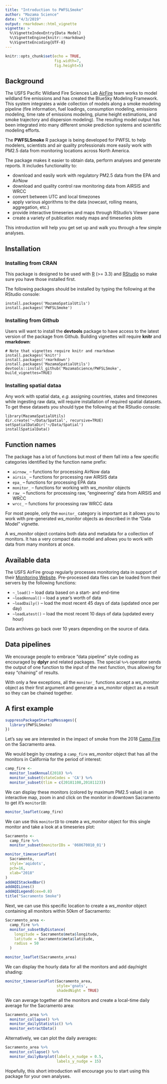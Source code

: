 ```yaml
---
title: "Introduction to PWFSLSmoke"
author: "Mazama Science"
date: "4/3/2019"
output: rmarkdown::html_vignette
vignette: >
  %\VignetteIndexEntry{Data Model}
  %\VignetteEngine{knitr::rmarkdown}
  %\VignetteEncoding{UTF-8}
---
```


```r
knitr::opts_chunk$set(echo = TRUE,
                      fig.width=7,
                      fig.height=5)
```

## Background

The USFS Pacific Wildland Fire Sciences Lab [AirFire](https://www.airfire.org) 
team works to model wildland fire emissions and has created the BlueSky Modeling 
Framework. This system  integrates a wide collection of models along a smoke 
modeling pipeline (fire  information, fuel loadings, consumption modeling, 
emissions modeling, time rate of  emissions modeling, plume height estimations, 
and smoke trajectory and dispersion  modeling). The resulting model output has 
been integrated into many different smoke  prediction systems and scientific 
modeling efforts.

The **PWFSLSmoke** R package is being developed for PWFSL to help modelers,
scientists and air quality professionals more easily work with PM2.5 data from 
monitoring locations across North America.

The package makes it easier to obtain data, perform analyses and generate 
reports. It includes functionality to:

 * download and easily work with regulatory PM2.5 data from the EPA and AirNow
 * download and quality control raw monitoring data from AIRSIS and WRCC
 * convert between UTC and local timezones
 * apply various algorithms to the data 
 (nowcast, rolling means, aggregation, etc.)
 * provide interactive timeseries and maps through RStudio’s Viewer pane
 * create a variety of publication ready maps and timeseries plots

This introduction will help you get set up and walk you through a few simple
analyses.

## Installation

### Installing from CRAN

This package is designed to be used with [R](https://cran.r-project.org) 
(>= 3.3) and [RStudio](https://www.rstudio.com) so make sure you have those 
installed first.

The following packages should be installed by typing the following at the 
RStudio console:

```
install.packages('MazamaSpatialUtils')
install.packages('PWFSLSmoke')
```

### Installing from Github

Users will want to install the **devtools** package to have access to the latest 
version of the package from Github. Building vignettes will require **knitr**
and **rmarkdown**:

```
# Note that vignettes require knitr and rmarkdown
install.packages('knitr')
install.packages('rmarkdown')
install.packages('MazamaSpatialUtils')
devtools::install_github('MazamaScience/PWFSLSmoke', build_vignettes=TRUE)
```

### Installing spatial dataa

Any work with spatial data, *e.g.* assigning countries, states and timezones 
while ingesting raw data, will require installation of required spatial 
datasets. To get these datasets  you should type the following at the RStudio 
console:

```
library(MazamaSpatialUtils)
dir.create('~/Data/Spatial', recursive=TRUE)
setSpatialDataDir('~/Data/Spatial')
installSpatialData()
```

## Function names

The package has a lot of functions but most of them fall into a few specific
categories identified by the function name prefix:

* `airnow_` -- functions for processing AirNow data
* `airsis_` -- functions for processing raw AIRSIS data
* `epa_` -- functions for processing EPA data
* `monitor_` -- functions for working with *ws_monitor* objects
* `raw_` -- functions for processing raw, "engineering" data from AIRSIS and
WRCC
* `wrcc_` -- functions for processing raw WRCC data

For most people, only the `monitor_` category is important as it allows you to
work with pre-generated *ws_monitor* objects as described in the "Data Model"
vignette.

A *ws_monitor* object contains both data and metadata for a collection of 
monitors. It has a very compact data model and allows you to work
with data from many monitors at once.

## Available data

The USFS AirFire group regularly processes monitoring data in support of their
[Monitoring Website](https://tools.airfire.org/monitoring). Pre-processed data
files can be loaded from their servers by the following functions:

* `~_load()` -- load data based on a start- and end-time
* `~loadAnnual()` -- load a year's worth of data
* `~loadDaily()` -- load the most recent 45 days of data (updated once per day)
* `~loadLatest()` -- load the most recent 10 days of data (updated every hour)

Data archives go back over 10 years depending on the source of data.

## Data pipelines

We encourage people to embrace "data pipeline" style coding as encouraged by
**dplyr** and related packages. The special `%>%` operator sends the output
of one function to the input of the next function, thus allowing for easy 
"chaining" of results.

With only a few exceptions, all the `monitor_` functions accept a *ws_monitor* 
object as their first argument and generate a *ws_monitor* object as a result so 
they can be chained together.

## A first example

```r
suppressPackageStartupMessages({
  library(PWFSLSmoke)
})
```

Let's say we are interested in the impact of smoke from the 2018 
[Camp Fire](https://en.wikipedia.org/wiki/Camp_Fire_(2018)) on the Sacramento
area.

We would begin by creating a `camp_fire` *ws_monitor* object that has all the
monitors in California for the period of interest:

```r
camp_fire <-
  monitor_loadAnnual(2018) %>%
  monitor_subset(stateCodes = 'CA') %>%
  monitor_subset(tlim = c(20181108,20181123))
```

We can display these monitors (colored by maximum PM2.5 value) in an interactive
map, zoom in and click on the monitor in downtown Sacramento to get it's 
`monitorID`:

```r
monitor_leaflet(camp_fire)
```

We can use this `monitorID` to create a *ws_monitor* object for this single 
monitor and take a look at a timeseries plot:

```r
Sacramento <-
  camp_fire %>%
  monitor_subset(monitorIDs = '060670010_01')

monitor_timeseriesPlot(
  Sacramento,
  style='aqidots',
  pch=16,
  xlab="2018"
)
addAQIStackedBar()
addAQILines()
addAQILegend(cex=0.8)
title("Sacramento Smoke")
```

Next, we can use this specific location to create a *ws_monitor* object
containing all monitors within 50km of Sacramento:

```r
Sacramento_area <-
  camp_fire %>%
  monitor_subsetByDistance(
    longitude = Sacramento$meta$longitude,
    latitude = Sacramento$meta$latitude,
    radius = 50
  )

monitor_leaflet(Sacramento_area)
```

We can display the hourly data for all the monitors and add day/night shading:

```r
monitor_timeseriesPlot(Sacramento_area, 
                       style='gnats',
                       shadedNight = TRUE)
```

We can average together all the monitors and create a local-time daily average
for the Sacramento area:

```r
Sacramento_area %>%
  monitor_collapse() %>%
  monitor_dailyStatistic() %>%
  monitor_extractData()
```

Alternatively, we can plot the daily averages:

```r
Sacramento_area %>%
  monitor_collapse() %>%
  monitor_dailyBarplot(labels_x_nudge = 0.5,
                       labels_y_nudge = 15)
```

Hopefully, this short introduction will encourage you to start using this 
package for your own analyses.

